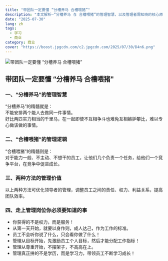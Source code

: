 ```yaml
---
title: "带团队一定要懂 “分槽养马 合槽喂猪”"
description: "本文解析—“分槽养马 与 合槽喂猪“的管理智慧，以及管理者需知晓的核心原则，助力优化团队管理、提升效率"
date: "2025-07-30"
lang: zh
tags:
  - 学习
  - 商业
category: 商业
cover: "https://boost.jpgcdn.com/c2.jpgcdn.com/2025/07/30/D4n6.png"
---
```



<Image
  src="https://boost.jpgcdn.com/c2.jpgcdn.com/2025/07/30/D4n6.png"
  alt="带团队一定要懂 “分槽养马 合槽喂猪”"
  width={999}
  height={527}
  isArticleImage={true}
/>

## 带团队一定要懂 “分槽养马 合槽喂猪"

### 一、“分槽养马”的管理智慧

“分槽养马”的精髓就是：  
不能安排两个能人去做同一件事情。  
好比两匹实力相当的千里马，在一起即使不互相争斗也难免互相嫉妒攀比，难以专心做该做的事情。

### 二、“合槽喂猪”的管理逻辑

“合槽喂猪”的精髓则是：  
对于能力一般、不主动、不想干的员工，让他们几个负责一个任务，给他们一个竞争平台，在竞争中促进成长。

### 三、两种方法的管理价值

以上两种方法可优化领导者的管理，调整员工之间的责任、权力、利益关系，提高团队效率。

### 四、走上管理岗位你必须要知道的事

- 你获得的不是权力，而是服务！
- 从第一天开始，就要以身作则，成人达己，作为工作的标准。
- 员工不会听你说了什么，只会看你做了什么！
- 管理从目标开始，先激励员工个人目标，然后才能分配工作指标！
- 管理从尊重开始，不摆架子，不高高在上。
- 管理真正拼的不是学历，而是学习力，带领员工不断学习成长！
